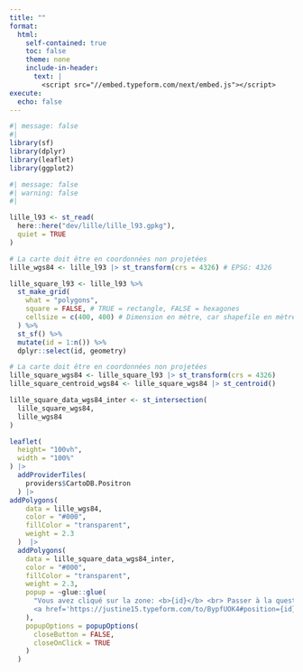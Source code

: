 ```yaml
---
title: ""
format:
  html:
    self-contained: true
    toc: false
    theme: none
    include-in-header:
      text: |
        <script src="//embed.typeform.com/next/embed.js"></script>
execute:
  echo: false
---
```


```r
#| message: false
#| 
library(sf)
library(dplyr)
library(leaflet)
library(ggplot2)
```

```r
#| message: false
#| warning: false
#| 

lille_l93 <- st_read(
  here::here("dev/lille/lille_l93.gpkg"),
  quiet = TRUE
)

# La carte doit être en coordonnées non projetées
lille_wgs84 <- lille_l93 |> st_transform(crs = 4326) # EPSG: 4326

lille_square_l93 <- lille_l93 %>% 
  st_make_grid(
    what = "polygons", 
    square = FALSE, # TRUE = rectangle, FALSE = hexagones
    cellsize = c(400, 400) # Dimension en mètre, car shapefile en mètre (lambert 93)
  ) %>% 
  st_sf() %>% 
  mutate(id = 1:n()) %>% 
  dplyr::select(id, geometry)

# La carte doit être en coordonnées non projetées
lille_square_wgs84 <- lille_square_l93 |> st_transform(crs = 4326)
lille_square_centroid_wgs84 <- lille_square_wgs84 |> st_centroid()

lille_square_data_wgs84_inter <- st_intersection(
  lille_square_wgs84,
  lille_wgs84
)
```

```r
leaflet(
  height= "100vh",
  width = "100%"
) |> 
  addProviderTiles(
    providers$CartoDB.Positron
  ) |> 
addPolygons(
    data = lille_wgs84,
    color = "#000",
    fillColor = "transparent",
    weight = 2.3
  )  |> 
  addPolygons(
    data = lille_square_data_wgs84_inter,
    color = "#000", 
    fillColor = "transparent",
    weight = 2.3, 
    popup = ~glue::glue(
      "Vous avez cliqué sur la zone: <b>{id}</b> <br> Passer à la question suivante: 
      <a href='https://justine15.typeform.com/to/BypfUOK4#position={id}'>Débuter le questionnaire</a>"
    ),
    popupOptions = popupOptions(
      closeButton = FALSE,
      closeOnClick = TRUE
    )
  )
```
